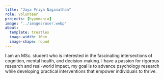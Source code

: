 ```yaml
---
title: "Jaya Priya Naganathan"
role: volunteer
projects: [hypomania]
image: "../images/user.webp"
about: 
  template: trestles
  image-width: 10em
  image-shape: round
---
```

I am an MSc. student who is interested in the fascinating intersections of cognition, mental health, and decision-making. I have a passion for rigorous research and real-world impact, my goal is to advance psychology research while developing practical interventions that empower individuals to thrive.
